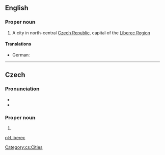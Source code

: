 ==English==

===Proper noun===
{{en-proper noun}}

# A city in north-central [[Czech Republic]], capital of the [[w:Liberec Region|Liberec Region]]

====Translations====
* German: {{t-|de|Reichenberg}}

----

==Czech==
{{wikipedia}}

===Pronunciation===
* {{IPA|/ˈlɪbɛrɛts/|lang=cs}}
* {{audio|Cs-Liberec.ogg|Audio}}

===Proper noun===
{{infl|cs|proper noun}}

# {{l|en|Liberec}}

[[Category:cs:Cities]]

[[pl:Liberec]]